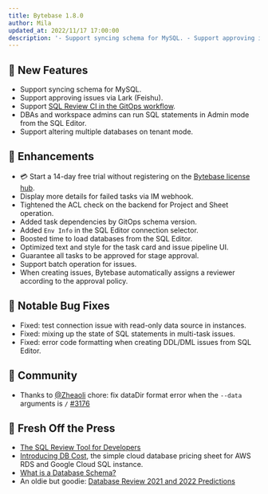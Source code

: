 ```yaml
---
title: Bytebase 1.8.0
author: Mila
updated_at: 2022/11/17 17:00:00
description: '- Support syncing schema for MySQL. - Support approving issues via Lark (Feishu). - Support SQL Review CI in the GitOps workflow. '
---
```



## 🚀 New Features

- Support syncing schema for MySQL.
- Support approving issues via Lark (Feishu).
- Support [SQL Review CI in the GitOps workflow](/sql-review/gitops-ci).
- DBAs and workspace admins can run SQL statements in Admin mode from the SQL Editor.
- Support altering multiple databases on tenant mode.

## 🎄 Enhancements

- 💳 Start a 14-day free trial without registering on the [Bytebase license hub](https://hub.bytebase.com/).
- Display more details for failed tasks via IM webhook.
- Tightened the ACL check on the backend for Project and Sheet operation.
- Added task dependencies by GitOps schema version.
- Added `Env Info` in the SQL Editor connection selector.
- Boosted time to load databases from the SQL Editor.
- Optimized text and style for the task card and issue pipeline UI.
- Guarantee all tasks to be approved for stage approval.
- Support batch operation for issues.
- When creating issues, Bytebase automatically assigns a reviewer according to the approval policy.

## 🐞 Notable Bug Fixes

- Fixed: test connection issue with read-only data source in instances.
- Fixed: mixing up the state of SQL statements in multi-task issues.
- Fixed: error code formatting when creating DDL/DML issues from SQL Editor.

## 🎠 Community

- Thanks to [@Zheaoli](https://github.com/Zheaoli) chore: fix dataDir format error when the `--data` arguments is `/` [#3176](https://github.com/bytebase/bytebase/pull/3176)

## 📰 Fresh Off the Press

- [The SQL Review Tool for Developers](https://www.bytebase.com/blog/sql-review-tool-for-devs)
- [Introducing DB Cost](https://www.bytebase.com/blog/introducing-dbcost), the simple cloud database pricing sheet for AWS RDS and Google Cloud SQL instance.
- [What is a Database Schema?](https://www.bytebase.com/blog/what-is-database-schema)
- An oldie but goodie: [Database Review 2021 and 2022 Predictions](https://www.bytebase.com/blog/database-review-2021)

<InstallUpgrade />
